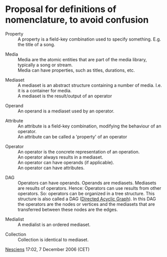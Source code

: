 = Proposal for definitions of nomenclature, to avoid confusion =

; Property
: A property is a field-key combination used to specify something. E.g. the title of a song.

; Media
: Media are the atomic entities that are part of the media library, typically a song or stream.
: Media can have properties, such as titles, durations, etc.

; Mediaset
: A mediaset is an abstract structure containing a number of media. I.e. it is a container for media.
: A mediaset is the result/output of an operator

; Operand
: An operand is a mediaset used by an operator.

; Attribute
: An attribute is a field-key combination, modifying the behaviour of an operator.
: An attribute can be called a 'property' of an operator

; Operator
: An operator is the concrete representation of an operation. 
: An operator always results in a mediaset.
: An operator can have operands (if applicable).
: An operator can have attributes.

; DAG
: Operators can have operands. Operands are mediasets. Mediasets are results of operators. Hence: Operators can use results from other operators. So: operators can be organized in a tree structure. This structure is also called a DAG ([http://en.wikipedia.org/wiki/Directed_acyclic_graph Directed Acyclic Graph]). In this DAG the operators are the nodes or vertices and the mediasets that are transferred between these nodes are the edges.

; Medialist
: A medialist is an ordered mediaset.

; Collection
: Collection is identical to mediaset.

[[User:Nesciens|Nesciens]] 17:02, 7 December 2006 (CET)